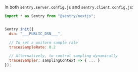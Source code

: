 In both `sentry.server.config.js` and `sentry.client.config.js`:

```javascript
import * as Sentry from "@sentry/nextjs";


Sentry.init({
  dsn: "___PUBLIC_DSN___",

  // To set a uniform sample rate
  tracesSampleRate: 0.2

  // Alternatively, to control sampling dynamically
  tracesSampler: samplingContext => { ... }
});
```
